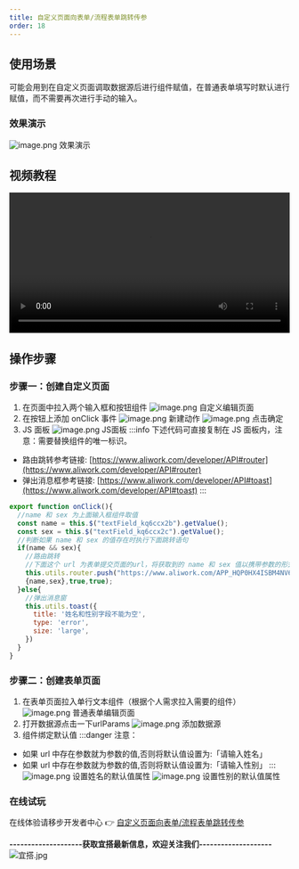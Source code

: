 ```yaml
---
title: 自定义页面向表单/流程表单跳转传参
order: 18
---
```

## 使用场景
可能会用到在自定义页面调取数据源后进行组件赋值，在普通表单填写时默认进行赋值，而不需要再次进行手动的输入。
### 效果演示
![image.png](https://img.alicdn.com/imgextra/i3/O1CN01B9Kcte1UUCpY1ib9X_!!6000000002520-2-tps-1332-619.png)
效果演示
## 视频教程
<video width="100%" controls>
  <source src="https://bizsec-auth.alicdn.com/a9b5b21ee64d2b47/Qe9k4XSEr4zqvIg7131/zi2Y4JGgnHekruWhQgl_315801656671___hd.mp4?auth_key=1647246037-0-0-1e4b0c29b0b3e809d435aab777b3b10d" type="video/mp4"></source>
</video>

## 操作步骤
### 步骤一：创建自定义页面
1. 在页面中拉入两个输入框和按钮组件
![image.png](https://img.alicdn.com/imgextra/i2/O1CN01RAD8ee1hHvD5AEIFt_!!6000000004253-2-tps-1074-545.png)
自定义编辑页面
2. 在按钮上添加 onClick 事件
![image.png](https://img.alicdn.com/imgextra/i1/O1CN01oRDjDu1Ye3oTFnLyZ_!!6000000003083-2-tps-1114-707.png)
新建动作
![image.png](https://img.alicdn.com/imgextra/i4/O1CN01LsnsSo1miYJqZQidZ_!!6000000004988-2-tps-1025-658.png)
点击确定
3. JS 面板
![image.png](https://img.alicdn.com/imgextra/i1/O1CN01JbdjjU1WvnvZw6D4H_!!6000000002851-2-tps-1908-878.png)
JS面板
:::info
下述代码可直接复制在 JS 面板内，注意：需要替换组件的唯一标识。

- 路由跳转参考链接: [https://www.aliwork.com/developer/API#router](https://www.aliwork.com/developer/API#router)
- 弹出消息框参考链接: [https://www.aliwork.com/developer/API#toast](https://www.aliwork.com/developer/API#toast)
:::
```javascript
export function onClick(){
  //name 和 sex 为上面输入框组件取值
  const name = this.$("textField_kq6ccx2b").getValue();
  const sex = this.$("textField_kq6ccx2c").getValue();
  //判断如果 name 和 sex 的值存在时执行下面跳转语句
  if(name && sex){
    //路由跳转
    //下面这个 url 为表单提交页面的url，将获取到的 name 和 sex 值以携带参数的形式传给表单页面，后面两个参数传true即可。
    this.utils.router.push("https://www.aliwork.com/APP_HQP0HX4ISBM4NV6RZR8T/submission/FORM-4A9667B1JA6RJCIO2XG4X5HBAVIH32CE4C6QKC4",
    {name,sex},true,true);
  }else{
    //弹出消息窗
    this.utils.toast({
      title: '姓名和性别字段不能为空',
      type: 'error',
      size: 'large',
    })
  }
}
```
### 步骤二：创建表单页面
1. 在表单页面拉入单行文本组件（根据个人需求拉入需要的组件）
![image.png](https://img.alicdn.com/imgextra/i3/O1CN01d5y4Hf1NBF7Km4160_!!6000000001531-2-tps-1907-888.png)
普通表单编辑页面
2. 打开数据源点击一下urlParams
![image.png](https://img.alicdn.com/imgextra/i3/O1CN01TD44dq1ezU2IpytzN_!!6000000003942-2-tps-1882-867.png)
添加数据源
3. 组件绑定默认值
:::danger
注意：

- 如果 url 中存在参数就为参数的值,否则将默认值设置为:「请输入姓名」
- 如果 url 中存在参数就为参数的值,否则将默认值设置为:「请输入性别」
:::
![image.png](https://img.alicdn.com/imgextra/i2/O1CN01TCPxyB1HJ8FPlHSSx_!!6000000000736-2-tps-1268-753.png)
设置姓名的默认值属性
![image.png](https://img.alicdn.com/imgextra/i2/O1CN01WnJyIw1HzGgPY2Ncd_!!6000000000828-2-tps-1256-681.png)
设置性别的默认值属性

### 在线试玩
在线体验请移步开发者中心 👉 [自定义页面向表单/流程表单跳转传参](https://www.aliwork.com/developer/link-form)
​

**--------------------获取宜搭最新信息，欢迎关注我们--------------------**
![宜搭.jpg](https://img.alicdn.com/imgextra/i2/O1CN01mltksz1KZ6uaqPxkz_!!6000000001177-0-tps-1800-1012.jpg)
